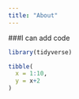```yaml
---
title: "About"
---
```


###I can add code

```r
library(tidyverse)

tibble(
  x = 1:10,
  y = x+2
)
```
